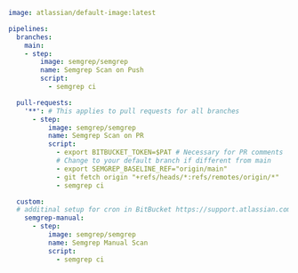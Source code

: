 ```yaml
image: atlassian/default-image:latest

pipelines:
  branches:
    main:
    - step:
        image: semgrep/semgrep
        name: Semgrep Scan on Push
        script:
          - semgrep ci

  pull-requests:
    '**': # This applies to pull requests for all branches
      - step:
          image: semgrep/semgrep
          name: Semgrep Scan on PR
          script:
            - export BITBUCKET_TOKEN=$PAT # Necessary for PR comments
            # Change to your default branch if different from main
            - export SEMGREP_BASELINE_REF="origin/main"
            - git fetch origin "+refs/heads/*:refs/remotes/origin/*"
            - semgrep ci

  custom:
  # additinal setup for cron in BitBucket https://support.atlassian.com/bitbucket-cloud/docs/pipeline-triggers/#On-schedule
    semgrep-manual:
      - step:
          image: semgrep/semgrep
          name: Semgrep Manual Scan
          script:
            - semgrep ci
```
